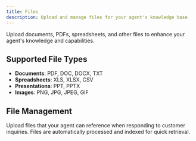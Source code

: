 ```yaml
---
title: Files
description: Upload and manage files for your agent's knowledge base
---
```


Upload documents, PDFs, spreadsheets, and other files to enhance your agent's knowledge and capabilities.

## Supported File Types

- **Documents**: PDF, DOC, DOCX, TXT
- **Spreadsheets**: XLS, XLSX, CSV
- **Presentations**: PPT, PPTX
- **Images**: PNG, JPG, JPEG, GIF

## File Management

Upload files that your agent can reference when responding to customer inquiries. Files are automatically processed and indexed for quick retrieval.
